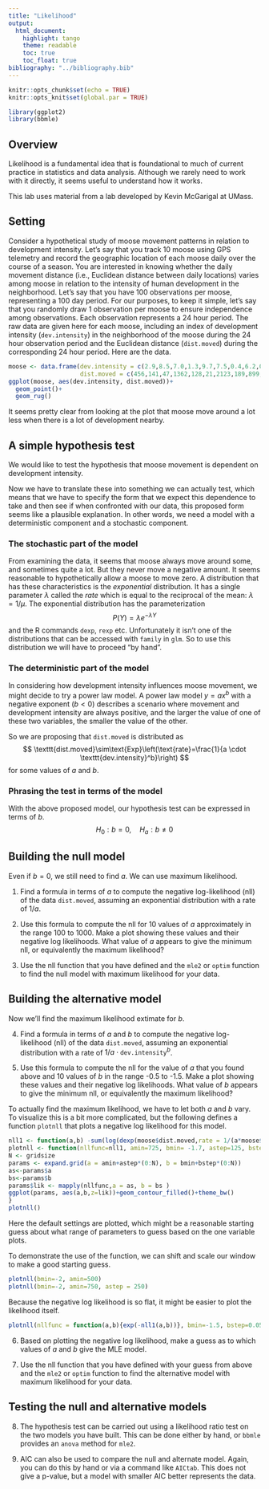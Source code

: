 ```yaml
---
title: "Likelihood"
output: 
  html_document:
    highlight: tango
    theme: readable
    toc: true
    toc_float: true
bibliography: "../bibliography.bib"   
---
```


```r
knitr::opts_chunk$set(echo = TRUE)
knitr::opts_knit$set(global.par = TRUE)
```

```r
library(ggplot2)
library(bbmle)
```

## Overview

Likelihood is a fundamental idea that is foundational to much of current practice in statistics and data analysis. Although we rarely need to work with it directly, it seems useful to understand how it works.

This lab uses material from a lab developed by Kevin McGarigal at UMass.

## Setting

Consider a hypothetical study of moose movement patterns in relation to development intensity. Let’s say that you track 10 moose using GPS telemetry and record the geographic location of each moose daily over the course of a season. You are interested in knowing whether the daily movement distance (i.e., Euclidean distance between daily locations) varies among moose in relation to the intensity of human development in the neighborhood. Let’s say that you have 100 observations per moose, representing a 100 day period. For our purposes, to keep it simple, let’s say that you randomly draw 1 observation per moose to ensure independence among observations. Each observation represents a 24 hour period. The raw data are given here for each moose, including an index of development intensity (`dev.intensity`) in the neighborhood of the moose during the 24 hour observation period and the Euclidean distance (`dist.moved`) during the corresponding 24 hour period. Here are the data.

```r
moose <- data.frame(dev.intensity = c(2.9,8.5,7.0,1.3,9.7,7.5,0.4,6.2,0.9,3.8),
                    dist.moved = c(456,141,47,1362,128,21,2123,189,899,38))
ggplot(moose, aes(dev.intensity, dist.moved))+
  geom_point()+ 
  geom_rug()
```

It seems pretty clear from looking at the plot that moose move around a lot less when there is a lot of development nearby. 

## A simple hypothesis test

We would like to test the hypothesis that moose movement is dependent on development intensity. 
\begin{align*}
H_0&: \text{Moose movement and development intensity are independent.}\\
H_a&: \text{Moose movement and development intensity are not independent.}
\end{align*}

Now we have to translate these into something we can actually test, which means that we have to specify the form that we expect this dependence to take and then see if when confronted with our data, this proposed form seems like a plausible explanation. In other words, we need a model with a deterministic component and a stochastic component.


### The stochastic part of the model

From examining the data, it seems that moose always move around some, and sometimes quite a lot. But they never move a negative amount. It seems reasonable to hypothetically allow a moose to move zero. A distribution that has these characteristics is the *exponential* distribution. It has a single parameter $\lambda$ called the *rate* which is equal to the reciprocal of the mean: $\lambda=1/\mu$. The exponential distribution has the parameterization 
$$
P(Y) = \lambda e^{-\lambda Y}
$$
and the R commands `dexp`, `rexp` etc. Unfortunately it isn't one of the distributions that can be accessed with `family` in `glm`. So to use this distribution we will have to proceed "by hand".

### The deterministic part of the model

In considering how development intensity influences moose movement, we might decide to try a power law model. A power law model $y=ax^b$ with a negative exponent $(b<0)$ describes a scenario where movement and development intensity are always positive, and the larger the value of one of these two variables, the smaller the value of the other. 

So we are proposing that `dist.moved` is distributed as 
$$
\texttt{dist.moved}\sim\text{Exp}\left(\text{rate}=\frac{1}{a \cdot \texttt{dev.intensity}^b}\right)
$$
for some values of $a$ and $b$.

### Phrasing the test in terms of the model

With the above proposed model, our hypothesis test can be expressed in terms of $b$.
$$
H_0: b=0, \quad H_a: b\neq0
$$

## Building the null model

Even if $b=0$, we still need to find $a$. We can use maximum likelihood.

(@) Find a formula in terms of $a$ to compute the negative log-likelihood (nll) of the data `dist.moved`, assuming an exponential distribution with a rate of $1/a$.

(@) Use this formula to compute the nll for 10 values of $a$ approximately in the range 100 to 1000. Make a plot showing these values and their negative log likelihoods. What value of $a$ appears to give the minimum nll, or equivalently the maximum likelihood?

(@) Use the nll function that you have defined and the `mle2` or `optim` function to find the null model with maximum likelihood for your data.

## Building the alternative model

Now we'll find the maximum likelihood extimate for $b$.

(@) Find a formula in terms of $a$ and $b$ to compute the negative log-likelihood (nll) of the data `dist.moved`, assuming an exponential distribution with a rate of $1/a\cdot\texttt{dev.intensity}^b$.

(@) Use this formula to compute the nll for the value of $a$ that you found above and 10 values of $b$ in the range -0.5 to -1.5. Make a plot showing these values and their negative log likelihoods. What value of $b$ appears to give the minimum nll, or equivalently the maximum likelihood?

To actually find the maximum likelihood, we have to let both $a$ and $b$ vary. To visualize this is a bit more complicated, but the following defines a function `plotnll` that plots a negative log likelihood for this model.

```r
nll1 <- function(a,b) -sum(log(dexp(moose$dist.moved,rate = 1/(a*moose$dev.intensity^b) )))
plotnll <- function(nllfunc=nll1, amin=725, bmin= -1.7, astep=125, bstep=0.1, gridsize=20 ){
N <- gridsize
params <- expand.grid(a = amin+astep*(0:N), b = bmin+bstep*(0:N))
as<-params$a
bs<-params$b
params$lik <- mapply(nllfunc,a = as, b = bs )
ggplot(params, aes(a,b,z=lik))+geom_contour_filled()+theme_bw()
}
plotnll()
```

Here the default settings are plotted, which might be a reasonable starting guess about what range of parameters to guess based on the one variable plots.

To demonstrate the use of the function, we can shift and scale our window to make a good starting guess.
```r
plotnll(bmin=-2, amin=500)
plotnll(bmin=-2, amin=750, astep = 250)
```

Because the negative log likelihood is so flat, it might be easier to plot the likelihood itself.
```r
plotnll(nllfunc = function(a,b){exp(-nll1(a,b))}, bmin=-1.5, bstep=0.05, amin=500, astep = 50)
```

(@) Based on plotting the negative log likelihood, make a guess as to which values of $a$ and $b$ give the MLE model. 

(@) Use the nll function that you have defined with your guess from above and the `mle2` or `optim` function to find the alternative model with maximum likelihood for your data. 

## Testing the null and alternative models

(@) The hypothesis test can be carried out using a likelihood ratio test on the two models you have built. This can be done either by hand, or `bbmle` provides an `anova` method for `mle2`. 

(@) AIC can also be used to compare the null and alternate model. Again, you can do this by hand or via a command like `AICtab`. This does not give a p-value, but a model with smaller AIC better represents the data.
